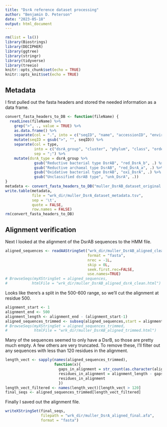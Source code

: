 ```yaml
---
title: "DsrA reference dataset processing"
author: "Benjamin D. Peterson"
date: "2023-05-18"
output: html_document
---
```


```r
rm(list = ls())
library(Biostrings)
library(DECIPHER)
library(ggtree)
library(stringr)
library(tidyverse)
library(treeio)
knitr::opts_chunk$set(echo = TRUE)
knitr::opts_knit$set(echo = TRUE)
```

## Metadata

I first pulled out the fasta headers and stored the needed information as a data frame.

```r
convert_fasta_headers_to_DB <- function(fileName) {
  readLines(fileName) %>%
    grep(">", ., value = TRUE) %>%
    as.data.frame() %>%
    separate(col = ".", into = c("seqID", "name", "accessionID", "environment", "type"), sep = '\t') %>%
    mutate(seqID = gsub(">", "", seqID)) %>%
    separate(col = type,
             into = c("dsrA_group", "cluster", "phylum", "class", "order"),
             sep = ";") %>%
    mutate(dsrA_type = dsrA_group %>%
             gsub("Reductive bacterial type DsrAB", "red_DsrA_b", .) %>%
             gsub("Reductive archaeal type DsrAB", "red_DsrA_a", .) %>%
             gsub("Oxidative bacterial type DsrAB", "oxi_DsrA", .) %>%
             gsub("Unclassified dsrAB type", "unk_DsrA", .))
}
metadata <- convert_fasta_headers_to_DB("muller_DsrAB_dataset_original.afa")
write.table(metadata,
            file = "wrk_dir/muller_DsrA_dataset_metadata.tsv",
            sep = '\t',
            quote = FALSE,
            row.names = FALSE)
rm(convert_fasta_headers_to_DB)
```

## Alignment verification

Next I looked at the alignment of the DsrAB sequences to the HMM file.

```r
aligned_sequences <- readAAStringSet("wrk_dir/muller_DsrAB_aligned_clean.afa",
                                     format = "fasta",
                                     nrec = -1L,
                                     skip = 0L,
                                     seek.first.rec=FALSE,
                                     use.names=TRUE)
# BrowseSeqs(myXStringSet = aligned_sequences,
#           htmlFile = "wrk_dir/muller_DsrAB_aligned_dsrA_clean.html")
```

Looks like there's a split in the 500-600 range, so we'll cut the alignment at residue 500.

```r
alignment_start <- 1
alignment_end <- 500
alignment_length <- alignment_end - (alignment_start-1)
aligned_sequences_trimmed <- subseq(aligned_sequences,start = alignment_start, end = alignment_end)
# BrowseSeqs(myXStringSet = aligned_sequences_trimmed,
#            htmlFile = "wrk_dir/muller_DsrAB_aligned_trimmed.html")
```

Many of the sequences seemed to only have a DsrB, so those are pretty much empty.
A few others are very truncated.
To remove these, I'll filter out any sequences with less than 120 residues in the alignment.

```r
length_vect <- sapply(names(aligned_sequences_trimmed),
                      function(x){
                        gaps_in_alignment = str_count(as.character(aligned_sequences_trimmed[[x]]), "-")
                        residues_in_alignment = alignment_length - gaps_in_alignment
                        residues_in_alignment
                        })
length_vect_filtered <- names(length_vect)[length_vect > 120]
final_seqs <- aligned_sequences_trimmed[length_vect_filtered]
```

Finally I saved out the alignment file.

```r
writeXStringSet(final_seqs,
                filepath = "wrk_dir/muller_DsrA_aligned_final.afa",
                format = "fasta")
```
